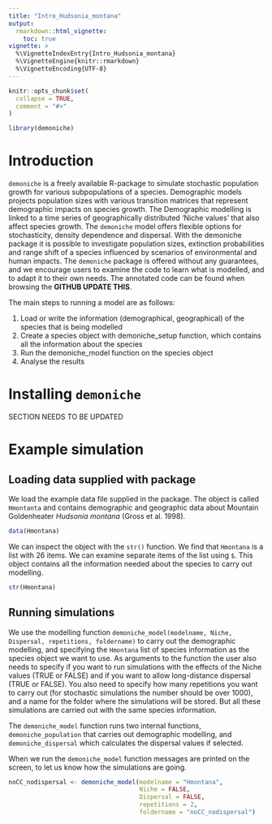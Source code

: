 ```yaml
---
title: "Intro_Hudsonia_montana"
output: 
  rmarkdown::html_vignette:
    toc: true
vignette: >
  %\VignetteIndexEntry{Intro_Hudsonia_montana}
  %\VignetteEngine{knitr::rmarkdown}
  %\VignetteEncoding{UTF-8}
---
```


```r
knitr::opts_chunk$set(
  collapse = TRUE,
  comment = "#>"
)
```

```r
library(demoniche)
```

# Introduction

`demoniche` is a freely available R-package to simulate stochastic population growth for various subpopulations of a species. 
Demographic models projects population sizes with various transition matrices that represent demographic impacts on species growth. 
The Demographic modelling is linked to a time series of geographically distributed 'Niche values' that also affect species growth. 
The `demoniche` model offers flexible options for stochasticity, density dependence and dispersal. 
With the demoniche package it is possible to investigate population sizes, extinction probabilities and range shift of a species influenced by scenarios of environmental and human impacts.
The `demoniche` package is offered without any guarantees, and we encourage users to examine the code to learn what is modelled, and to adapt it to their own needs. The annotated code can be found when browsing the **GITHUB UPDATE THIS**.

The main steps to running a model are as follows:

1. Load or write the information (demographical, geographical) of the species that is being modelled
2. Create a species object with demoniche_setup function, which contains all the information about the species
3. Run the demoniche_model function on the species object
4. Analyse the results


# Installing `demoniche`

SECTION NEEDS TO BE UPDATED

# Example simulation

## Loading data supplied with package

We load the example data file supplied in the package. 
The object is called `Hmontanta` and contains demographic and geographic data about Mountain Goldenheater *Hudsonia montana* (Gross et al. 1998). 

```r
data(Hmontana)
```

We can inspect the object with the `str()` function. 
We find that `Hmontana` is a list with 26 items. 
We can examine separate items of the list using `$`. 
This object contains all the information needed about the species to carry out modelling.

```r
str(Hmontana)
```

## Running simulations

We use the modelling function `demoniche_model(modelname, Niche, Dispersal, repetitions, foldername)` to carry out the demographic modelling, and specifying the `Hmontana` list of species information as the species object we want to use. 
As arguments to the function the user also needs to specify if you want to run simulations with the effects of the Niche values (TRUE or FALSE) and if you want to allow long-distance dispersal (TRUE or FALSE). 
You also need to specify how many repetitions you want to carry out (for stochastic simulations the number should be over 1000), and a name for the folder where the simulations will be stored. 
But all these simulations are carried out with the same species information.

The `demoniche_model` function runs two internal functions, `demoniche_population` that carries out demographic modelling, and `demoniche_dispersal` which calculates the dispersal values if selected.

When we run the `demoniche_model` function messages are printed on the screen, to let us know how the simulations are going.

```r
noCC_nodispersal <- demoniche_model(modelname = "Hmontana", 
                                    Niche = FALSE, 
                                    Dispersal = FALSE, 
                                    repetitions = 2,
                                    foldername = "noCC_nodispersal")
```

